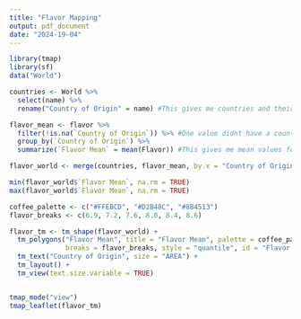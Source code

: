```yaml
---
title: "Flavor Mapping"
output: pdf_document
date: "2024-19-04"
---
```


```r
library(tmap)
library(sf)
data("World")
```

```r
countries <- World %>%
  select(name) %>%
  rename("Country of Origin" = name) #This gives me countries and their locations on the world map

flavor_mean <- flavor %>%
  filter(!is.na(`Country of Origin`)) %>% #One value didnt have a country paired so I removed it
  group_by(`Country of Origin`) %>%
  summarize(`Flavor Mean` = mean(Flavor)) #This gives me mean values for each country's flavor reviews

flavor_world <- merge(countries, flavor_mean, by.x = "Country of Origin", by.y = "Country of Origin", all.x = TRUE) #This merges the mean values with countries so I can map them
```

```r
min(flavor_world$`Flavor Mean`, na.rm = TRUE)
max(flavor_world$`Flavor Mean`, na.rm = TRUE)

coffee_palette <- c("#FFEBCD", "#D2B48C", "#8B4513")
flavor_breaks <- c(6.9, 7.2, 7.6, 8.0, 8.4, 8.6)

flavor_tm <- tm_shape(flavor_world) +
  tm_polygons("Flavor Mean", title = "Flavor Mean", palette = coffee_palette, 
              breaks = flavor_breaks, style = "quantile", id = "Flavor Mean") +
  tm_text("Country of Origin", size = "AREA") +
  tm_layout() +
  tm_view(text.size.variable = TRUE)


tmap_mode("view")
tmap_leaflet(flavor_tm)
```



